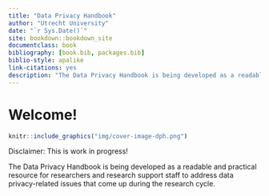 ```yaml
--- 
title: "Data Privacy Handbook"
author: "Utrecht University"
date: "`r Sys.Date()`"
site: bookdown::bookdown_site
documentclass: book
bibliography: [book.bib, packages.bib]
biblio-style: apalike
link-citations: yes
description: "The Data Privacy Handbook is being developed as a readable and practical resource for researchers and research support staff to address data privacy-related issues that come up during the research cycle."
---
```


# Welcome! {-}

```r
knitr::include_graphics("img/cover-image-dph.png")
```

Disclaimer: This is work in progress!

The Data Privacy Handbook is being developed as a readable and practical resource for researchers and research support staff to address data privacy-related issues that come up during the research cycle.

